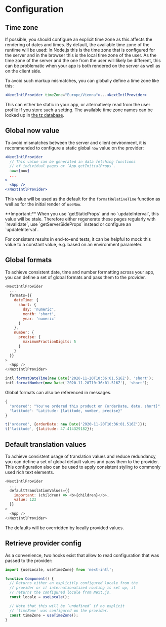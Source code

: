 
# Configuration

## Time zone

If possible, you should configure an explicit time zone as this affects the rendering of dates and times. By default, the available time zone of the runtime will be used: In Node.js this is the time zone that is configured for the server and in the browser this is the local time zone of the user. As the time zone of the server and the one from the user will likely be different, this can be problematic when your app is both rendered on the server as well as on the client side.

To avoid such markup mismatches, you can globally define a time zone like this:

```jsx
<NextIntlProvider timeZone="Europe/Vienna">...<NextIntlProvider>
```

This can either be static in your app, or alternatively read from the user profile if you store such a setting. The available time zone names can be looked up in [the tz database](https://en.wikipedia.org/wiki/List_of_tz_database_time_zones).

## Global now value

To avoid mismatches between the server and client environment, it is recommended to configure a static global `now` value on the provider:

```jsx
<NextIntlProvider
  // This value can be generated in data fetching functions
  // of individual pages or `App.getInitialProps`.
  now={now}
  ...
>
  <App />
</NextIntlProvider>
```

This value will be used as the default for the `formatRelativeTime` function as well as for the initial render of `useNow`.

<Callout type="warning">
  **Important:** When you use `getStaticProps` and no `updateInterval`, this
  value will be stale. Therefore either regenerate these pages regularly with
  `revalidate`, use `getServerSideProps` instead or configure an
  `updateInterval`.
</Callout>

For consistent results in end-to-end tests, it can be helpful to mock this value to a constant value, e.g. based on an environment parameter.

## Global formats

To achieve consistent date, time and number formatting across your app, you can define a set of global formats and pass them to the provider.

```js
<NextIntlProvider
  ...
  formats={{
    dateTime: {
      short: {
        day: 'numeric',
        month: 'short',
        year: 'numeric'
      }
    },
    number: {
      precise: {
        maximumFractionDigits: 5
      }
    }
  }}
>
  <App />
</NextIntlProvider>
```

```js
intl.formatDateTime(new Date('2020-11-20T10:36:01.516Z'), 'short');
intl.formatNumber(new Date('2020-11-20T10:36:01.516Z'), 'short');
```

Global formats can also be referenced in messages.

```js
{
  "ordered": "You've ordered this product on {orderDate, date, short}",
  "latitude": "Latitude: {latitude, number, precise}"
}
```

```js
t('ordered', {orderDate: new Date('2020-11-20T10:36:01.516Z')});
t('latitude', {latitude: 47.414329182});
```

## Default translation values

To achieve consistent usage of translation values and reduce redundancy, you can define a set of global default values and pass them to the provider. This configuration also can be used to apply consistent styling to commonly used rich text elements.

```js
<NextIntlProvider
  ...
  defaultTranslationValues={{
    important: (children) => <b>{children}</b>,
    value: 123
  }}
>
  <App />
</NextIntlProvider>
```

The defaults will be overridden by locally provided values.

## Retrieve provider config

As a convenience, two hooks exist that allow to read configuration that was passed to the provider:

```js
import {useLocale, useTimeZone} from 'next-intl';

function Component() {
  // Returns either an explicitly configured locale from the
  // provider or if internationalized routing is set up, it
  // returns the configured locale from Next.js.
  const locale = useLocale();

  // Note that this will be `undefined` if no explicit
  // `timeZone` was configured on the provider.
  const timeZone = useTimeZone();
}
```
